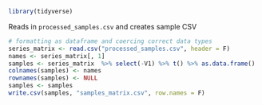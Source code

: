 ```r
library(tidyverse)
```

Reads in `processed_samples.csv` and creates sample CSV
```r
# formatting as dataframe and coercing correct data types
series_matrix <- read.csv("processed_samples.csv", header = F)
names <- series_matrix[, 1] 
samples <- series_matrix  %>% select(-V1) %>% t() %>% as.data.frame() 
colnames(samples) <- names
rownames(samples) <- NULL
samples <- samples 
write.csv(samples, "samples_matrix.csv", row.names = F)
```
